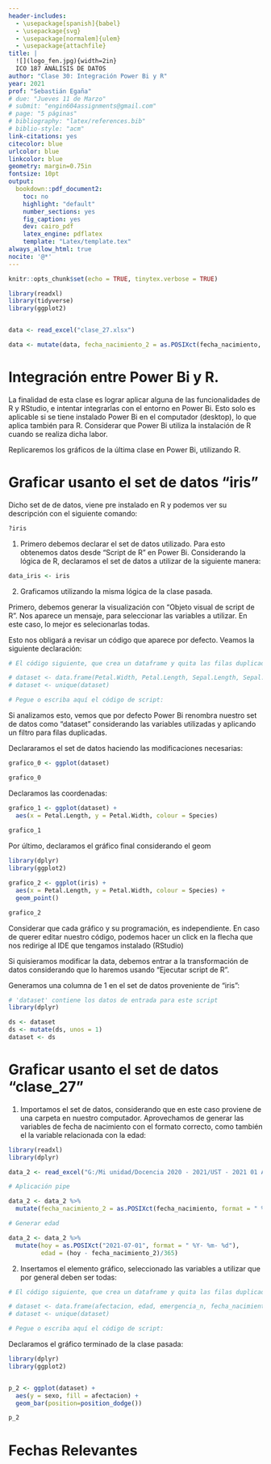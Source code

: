 ```yaml
---
header-includes:
  - \usepackage[spanish]{babel}
  - \usepackage{svg}
  - \usepackage[normalem]{ulem}
  - \usepackage{attachfile}
title: |
  ![](logo_fen.jpg){width=2in}  
  ICO 187 ANÁLISIS DE DATOS
author: "Clase 30: Integración Power Bi y R"
year: 2021
prof: "Sebastián Egaña"
# due: "Jueves 11 de Marzo"
# submit: "engin604assignments@gmail.com"
# page: "5 páginas"
# bibliography: "latex/references.bib"
# biblio-style: "acm"
link-citations: yes
citecolor: blue
urlcolor: blue
linkcolor: blue
geometry: margin=0.75in
fontsize: 10pt
output: 
  bookdown::pdf_document2:
    toc: no
    highlight: "default"
    number_sections: yes
    fig_caption: yes
    dev: cairo_pdf
    latex_engine: pdflatex
    template: "Latex/template.tex"
always_allow_html: true
nocite: '@*'
---
```


```r
knitr::opts_chunk$set(echo = TRUE, tinytex.verbose = TRUE)

library(readxl)
library(tidyverse)
library(ggplot2)


data <- read_excel("clase_27.xlsx")

data <- mutate(data, fecha_nacimiento_2 = as.POSIXct(fecha_nacimiento, format = "%d-%m-%Y"))

```

# Integración entre Power Bi y R. 

La finalidad de esta clase es lograr aplicar alguna de las funcionalidades de R y RStudio, e intentar integrarlas con el entorno en Power Bi. Esto solo es aplicable si se tiene instalado Power Bi en el computador (desktop), lo que aplica también para R. Considerar que Power Bi utiliza la instalación de R cuando se realiza dicha labor. 

Replicaremos los gráficos de la última clase en Power Bi, utilizando R. 

# Graficar usanto el set de datos "iris"

Dicho set de de datos, viene pre instalado en R y podemos ver su descripción con el siguiente comando:

```r
?iris
```

1. Primero debemos declarar el set de datos utilizado. Para esto obtenemos datos desde "Script de R" en Power Bi. Considerando la lógica de R, declaramos el set de datos a utilizar de la siguiente manera:

```r
data_iris <- iris
```

2. Graficamos utilizando la misma lógica de la clase pasada.

Primero, debemos generar la visualización con "Objeto visual de script de R". Nos aparece un mensaje, para seleccionar las variables a utilizar. En este caso, lo mejor es selecionarlas todas.  

Esto nos obligará a revisar un código que aparece por defecto. Veamos la siguiente declaración:

```r
# El código siguiente, que crea un dataframe y quita las filas duplicadas, siempre se ejecuta y actúa como un preámbulo del script: 

# dataset <- data.frame(Petal.Width, Petal.Length, Sepal.Length, Sepal.Width, Species)
# dataset <- unique(dataset)

# Pegue o escriba aquí el código de script:
```
 
Si analizamos esto, vemos que por defecto Power Bi renombra nuestro set de datos como "dataset" considerando las variables utilizadas y aplicando un filtro para filas duplicadas. 

Declararamos el set de datos haciendo las modificaciones necesarias:

```r
grafico_0 <- ggplot(dataset) 

grafico_0
```

Declaramos las coordenadas: 

```r
grafico_1 <- ggplot(dataset) + 
  aes(x = Petal.Length, y = Petal.Width, colour = Species) 
  
grafico_1
```

Por último, declaramos el gráfico final considerando el geom

```r
library(dplyr)
library(ggplot2)

grafico_2 <- ggplot(iris) + 
  aes(x = Petal.Length, y = Petal.Width, colour = Species) + 
  geom_point()

grafico_2

```

Considerar que cada gráfico y su programación, es independiente. En caso de querer editar nuestro código, podemos hacer un click en la flecha que nos redirige al IDE que tengamos instalado (RStudio) 

\begin{center}
\includegraphics[width=15cm, height=16cm]{image_01.PNG}
\end{center}

Si quisieramos modificar la data, debemos entrar a la transformación de datos considerando que lo haremos usando "Ejecutar script de R".

\begin{center}
\includegraphics[width=15cm, height=16cm]{r_pbi_01.PNG}
\end{center}

Generamos una columna de 1 en el set de datos proveniente de "iris":

```r
# 'dataset' contiene los datos de entrada para este script
library(dplyr)

ds <- dataset
ds <- mutate(ds, unos = 1)
dataset <- ds
```

# Graficar usanto el set de datos "clase_27"

1. Importamos el set de datos, considerando que en este caso proviene de una carpeta en nuestro computador. Aprovechamos de generar las variables de fecha de nacimiento con el formato correcto, como también el la variable relacionada con la edad:

```r
library(readxl)
library(dplyr)

data_2 <- read_excel("G:/Mi unidad/Docencia 2020 - 2021/UST - 2021 01 Análisis de Datos/document/clase_27.xlsx", sheet = "data")

# Aplicación pipe

data_2 <- data_2 %>%
  mutate(fecha_nacimiento_2 = as.POSIXct(fecha_nacimiento, format = " %d- %m- %Y"))

# Generar edad

data_2 <- data_2 %>%
  mutate(hoy = as.POSIXct("2021-07-01", format = " %Y- %m- %d"),
         edad = (hoy - fecha_nacimiento_2)/365)
```

2. Insertamos el elemento gráfico, seleccionado las variables a utilizar que por general deben ser todas:

```r
# El código siguiente, que crea un dataframe y quita las filas duplicadas, siempre se ejecuta y actúa como un preámbulo del script: 

# dataset <- data.frame(afectacion, edad, emergencia_n, fecha_nacimiento, Año, Trimestre, Mes, Día, fibe, Año.1, Trimestre.1, Mes.1, Día.1, parentesco, id_persona, region_c, region_n, region_rsh, sexo, tramo_cse)
# dataset <- unique(dataset)

# Pegue o escriba aquí el código de script:
```

Declaramos el gráfico terminado de la clase pasada:

```r
library(dplyr)
library(ggplot2)


p_2 <- ggplot(dataset) + 
  aes(y = sexo, fill = afectacion) + 
  geom_bar(position=position_dodge())

p_2
```

# Fechas Relevantes

\begin{center}
\begin{tabular}{|c|l|c|c|}
	\hline
	Unidad & Evaluación & Ponderación & Fecha \\
	\hline
	Unidad I & \sout{Evaluación diagnóstica} & & 25/03/2021 \\
	\hline
	& \sout{Evaluación Individual Participación} & (5\%) & 05/04/2021 \\
	\hline
	& \sout{Evaluación Grupal} & (15\%) & 27/04/2021 - 04/05/2021 \\
	\hline
	& \sout{Evaluación Individual - Sumativa I} & (30\%) & 11/05/2021 \\
	\hline
	Unidad II & \sout{Evaluación Grupal} & (15\%) & 20/06/2021 \\
	\hline
	& \sout{Evaluación Grupal - Sumativa II} & (15\%) & 04/07/2021 \\
	\hline
	Unidad III & Evaluación Formativa & & - \\
	\hline
	& Evaluación Grupal Sesión I- Sumativa III & (20\%) & 08/07/2021 \\
	\hline
	& Evaluación grupal Sesión II- Sumativa III & (20\%) & 13/07/2021 \\
	\hline
\end{tabular}
\end{center}


